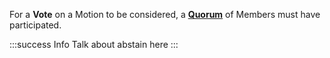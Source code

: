 
For a **Vote** on a Motion to be considered, a [**Quorum**](#quorum) of Members must have participated.

:::success Info
Talk about abstain here
:::

